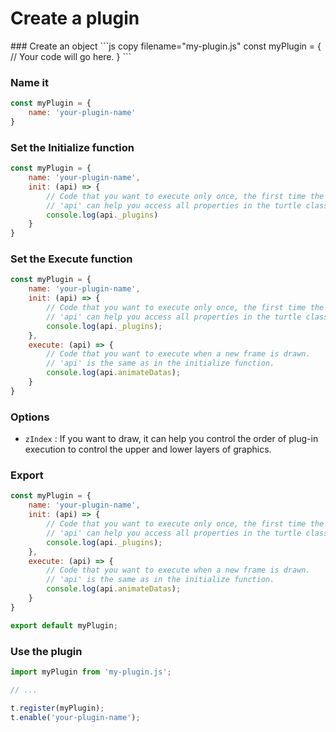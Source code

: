 
# Create a plugin

<Steps>
### Create an object
```js copy filename="my-plugin.js"
const myPlugin = {
    // Your code will go here.
}
```

### Name it
```js copy filename="my-plugin.js"
const myPlugin = {
    name: 'your-plugin-name'
}
```

### Set the Initialize function
```js copy filename="my-plugin.js"
const myPlugin = {
    name: 'your-plugin-name',
    init: (api) => {
        // Code that you want to execute only once, the first time the turtle.enable function is called
        // 'api' can help you access all properties in the turtle class, just like 'this' in the turtle class
        console.log(api._plugins)
    }
}
```

### Set the Execute function
```js copy filename="my-plugin.js"
const myPlugin = {
    name: 'your-plugin-name',
    init: (api) => {
        // Code that you want to execute only once, the first time the turtle.enable function is called.
        // 'api' can help you access all properties in the turtle class, just like 'this' in the turtle class.
        console.log(api._plugins);
    },
    execute: (api) => {
        // Code that you want to execute when a new frame is drawn.
        // 'api' is the same as in the initialize function.
        console.log(api.animateDatas);
    }
}
```

### Options
- `zIndex` : If you want to draw, it can help you control the order of plug-in execution to control the upper and lower layers of graphics.

### Export
```js copy filename="my-plugin.js"
const myPlugin = {
    name: 'your-plugin-name',
    init: (api) => {
        // Code that you want to execute only once, the first time the turtle.enable function is called.
        // 'api' can help you access all properties in the turtle class, just like 'this' in the turtle class.
        console.log(api._plugins);
    },
    execute: (api) => {
        // Code that you want to execute when a new frame is drawn.
        // 'api' is the same as in the initialize function.
        console.log(api.animateDatas);
    }
}

export default myPlugin;
```

### Use the plugin
```js copy filename="main.js"
import myPlugin from 'my-plugin.js';

// ...

t.register(myPlugin);
t.enable('your-plugin-name');
```
</Steps>